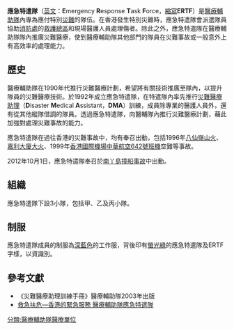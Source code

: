 {{Infobox law enforcement agency
|unit_name= 應急特遣隊<br>{{lang|en|Emergency Response Task Force}}
|image=
|caption=
|country= {{HK}}
|type= 
|branch= [[醫療輔助隊|醫療輔助隊]]
|dates= 1992年至今
|specialization= 
|command_structure= [[醫療及輔助醫療縱隊|醫療及輔助醫療縱隊]]
|size= 
|garrison= 
|ceremonial_chief=
|nickname=
|motto= 
|colors= 
|march=
|mascot=
|battles= 
|current_commander= [[列就雄|列就雄]][[醫生|醫生]]
|notable_commanders=
|anniversaries=
|decorations=
|identification_symbol=
|identification_symbol_label=
}}

'''應急特遣隊'''（[[英文|英文]]：'''E'''mergency '''R'''esponse '''T'''ask '''F'''orce，[[縮寫|縮寫]]'''ERTF'''）是[[醫療輔助隊|醫療輔助隊]]內專為應付特別[[災難|災難]]的隊伍。在香港發生特別災難時，應急特遣隊會派遣隊員協助[[消防處|消防處]]的[[救護總區|救護總區]]和現場醫護人員處理傷者。除此之外，應急特遣隊在醫療輔助隊隊內推廣災難醫療，使到醫療輔助隊其他部門的隊員在災難事故或一般意外上有高效率的處理能力。

==歷史==
醫療輔助隊在1990年代推行災難醫療計劃，希望將有關技術推廣至隊內，以提升隊員的災難醫療技術。於1992年成立應急特遣隊，在特遣隊內率先推行[[災難醫療助理|災難醫療助理]]（'''D'''isaster '''M'''edical '''A'''ssistant，'''DMA'''）訓練，成員除專業的醫護人員外，還有從其他縱隊借調的隊員。透過應急特遣隊，向醫輔隊內推行災難醫療計劃，藉此加強對處理災難事故的能力。

應急特遣隊在過往香港的災難事故中，均有奉召出動，包括1996年[[八仙嶺山火|八仙嶺山火]]、[[嘉利大廈大火|嘉利大廈大火]]、1999年[[香港國際機場|香港國際機場]][[中華航空642號班機|中華航空642號班機]]空難等事故。

2012年10月1日，應急特遣隊奉召於[[南丫島撞船事故|南丫島撞船事故]]中出動。

==組織==
應急特遣隊下設3小隊，包括甲、乙及丙小隊。

==制服==
應急特遣隊成員的制服為[[深藍色|深藍色]]的工作服，背後印有[[螢光綠|螢光綠]]的應急特遣隊及ERTF字樣，以資識別。

== 參考文獻 ==
*《災難醫療助理訓練手冊》醫療輔助隊2003年出版
*[http://www.hkemergency.net/aux_ams_ertf.htm 救急扶危—香港的緊急服務 醫療輔助隊應急特遣隊] {{Wayback|url=http://www.hkemergency.net/aux_ams_ertf.htm |date=20100127162645 }}

[[分類:醫療輔助隊醫療單位|分類:醫療輔助隊醫療單位]]